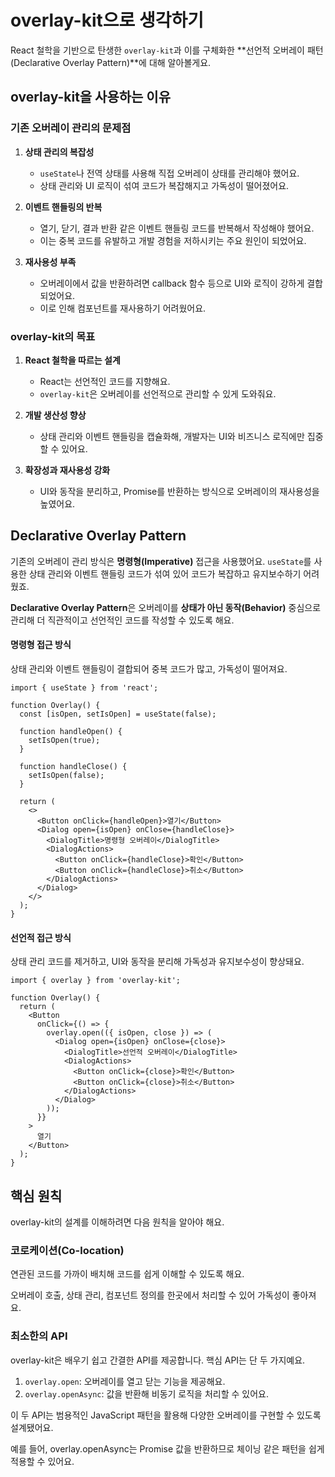 # overlay-kit으로 생각하기

React 철학을 기반으로 탄생한 `overlay-kit`과 이를 구체화한 **선언적 오버레이 패턴(Declarative Overlay Pattern)**에 대해 알아볼게요.

## overlay-kit을 사용하는 이유

### 기존 오버레이 관리의 문제점

1. **상태 관리의 복잡성**

   - `useState`나 전역 상태를 사용해 직접 오버레이 상태를 관리해야 했어요.
   - 상태 관리와 UI 로직이 섞여 코드가 복잡해지고 가독성이 떨어졌어요.

2. **이벤트 핸들링의 반복**

   - 열기, 닫기, 결과 반환 같은 이벤트 핸들링 코드를 반복해서 작성해야 했어요.
   - 이는 중복 코드를 유발하고 개발 경험을 저하시키는 주요 원인이 되었어요.

3. **재사용성 부족**

   - 오버레이에서 값을 반환하려면 callback 함수 등으로 UI와 로직이 강하게 결합되었어요.
   - 이로 인해 컴포넌트를 재사용하기 어려웠어요.

### overlay-kit의 목표

1. **React 철학을 따르는 설계**

   - React는 선언적인 코드를 지향해요.
   - `overlay-kit`은 오버레이를 선언적으로 관리할 수 있게 도와줘요.

2. **개발 생산성 향상**

   - 상태 관리와 이벤트 핸들링을 캡슐화해, 개발자는 UI와 비즈니스 로직에만 집중할 수 있어요.

3. **확장성과 재사용성 강화**

   - UI와 동작을 분리하고, Promise를 반환하는 방식으로 오버레이의 재사용성을 높였어요.

## Declarative Overlay Pattern

기존의 오버레이 관리 방식은 **명령형(Imperative)** 접근을 사용했어요.
`useState`를 사용한 상태 관리와 이벤트 핸들링 코드가 섞여 있어 코드가 복잡하고 유지보수하기 어려웠죠.

**Declarative Overlay Pattern**은 오버레이를 **상태가 아닌 동작(Behavior)** 중심으로 관리해 더 직관적이고 선언적인 코드를 작성할 수 있도록 해요.

#### 명령형 접근 방식

상태 관리와 이벤트 핸들링이 결합되어 중복 코드가 많고, 가독성이 떨어져요.

```tsx
import { useState } from 'react';

function Overlay() {
  const [isOpen, setIsOpen] = useState(false);

  function handleOpen() {
    setIsOpen(true);
  }

  function handleClose() {
    setIsOpen(false);
  }

  return (
    <>
      <Button onClick={handleOpen}>열기</Button>
      <Dialog open={isOpen} onClose={handleClose}>
        <DialogTitle>명령형 오버레이</DialogTitle>
        <DialogActions>
          <Button onClick={handleClose}>확인</Button>
          <Button onClick={handleClose}>취소</Button>
        </DialogActions>
      </Dialog>
    </>
  );
}
```

#### 선언적 접근 방식

상태 관리 코드를 제거하고, UI와 동작을 분리해 가독성과 유지보수성이 향상돼요.

```tsx
import { overlay } from 'overlay-kit';

function Overlay() {
  return (
    <Button
      onClick={() => {
        overlay.open(({ isOpen, close }) => (
          <Dialog open={isOpen} onClose={close}>
            <DialogTitle>선언적 오버레이</DialogTitle>
            <DialogActions>
              <Button onClick={close}>확인</Button>
              <Button onClick={close}>취소</Button>
            </DialogActions>
          </Dialog>
        ));
      }}
    >
      열기
    </Button>
  );
}
```

## 핵심 원칙

overlay-kit의 설계를 이해하려면 다음 원칙을 알아야 해요.

### 코로케이션(Co-location)

연관된 코드를 가까이 배치해 코드를 쉽게 이해할 수 있도록 해요.

오버레이 호출, 상태 관리, 컴포넌트 정의를 한곳에서 처리할 수 있어 가독성이 좋아져요.

### 최소한의 API

overlay-kit은 배우기 쉽고 간결한 API를 제공합니다. 핵심 API는 단 두 가지예요.

1. `overlay.open`: 오버레이를 열고 닫는 기능을 제공해요.
2. `overlay.openAsync`: 값을 반환해 비동기 로직을 처리할 수 있어요.

이 두 API는 범용적인 JavaScript 패턴을 활용해 다양한 오버레이를 구현할 수 있도록 설계됐어요.

예를 들어, overlay.openAsync는 Promise 값을 반환하므로 체이닝 같은 패턴을 쉽게 적용할 수 있어요.
